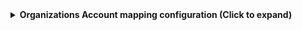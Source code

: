 <details>
<summary><b>Organizations Account mapping configuration (Click to expand)</b></summary>

```yaml showLineNumbers
resources:
  - kind: AWS::Organizations::Account
    selector:
      query: 'true'
    port:
      entity:
        mappings:
          identifier: .Properties.Id
          title: .Properties.AccountName
          blueprint: '"awsOrganizationAccount"'
          properties:
            arn: .Properties.Arn
            email: .Properties.Email
            status: .Properties.Status
            joinedTimestamp: .Properties.JoinedTimestamp
            joinedMethod: .Properties.JoinedMethod
```

</details>
